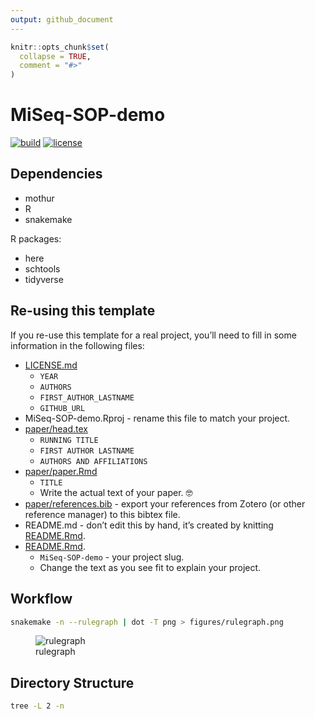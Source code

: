 ```yaml
---
output: github_document
---
```


<!-- README.md is generated from README.Rmd. Please edit that file -->

```r
knitr::opts_chunk$set(
  collapse = TRUE,
  comment = "#>"
)
```

# MiSeq-SOP-demo

<!-- badges: start -->
[![build](https://github.com/SchlossLab/MiSeq-SOP-demo/actions/workflows/build.yml/badge.svg)](https://github.com/SchlossLab/MiSeq-SOP-demo/actions/workflows/build.yml)
[![license](https://img.shields.io/badge/license-MIT-blue.svg)](https://github.com/SchlossLab/MiSeq-SOP-demo/blob/main/LICENSE.md)
<!-- badges: end -->


## Dependencies

- mothur
- R
- snakemake

R packages:

- here
- schtools
- tidyverse


## Re-using this template

If you re-use this template for a real project, you'll need to fill in some
information in the following files:

- [LICENSE.md](LICENSE.md)
    - `YEAR`
    - `AUTHORS`
    - `FIRST_AUTHOR_LASTNAME`
    - `GITHUB_URL`
- MiSeq-SOP-demo.Rproj - rename this file to match your project.
- [paper/head.tex](paper/head.tex)
    - `RUNNING TITLE`
    - `FIRST AUTHOR LASTNAME`
    - `AUTHORS AND AFFILIATIONS`
- [paper/paper.Rmd](paper/paper.Rmd)
    - `TITLE`
    - Write the actual text of your paper. 🤓
- [paper/references.bib](paper/references.bib) - export your references from Zotero (or other reference manager) to this bibtex file.
- README.md - don't edit this by hand, it's created by knitting [README.Rmd](README.Rmd).
- [README.Rmd](README.Rmd).
    - `MiSeq-SOP-demo` - your project slug.
    - Change the text as you see fit to explain your project.


## Workflow

```bash
snakemake -n --rulegraph | dot -T png > figures/rulegraph.png
```
![rulegraph](figures/rulegraph.png)

## Directory Structure

```bash
tree -L 2 -n
```


